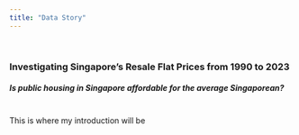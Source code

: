 ```yaml
---
title: "Data Story"
---
```

<br>

### Investigating Singapore's Resale Flat Prices from 1990 to 2023


##### Is public housing in Singapore affordable for the average Singaporean?
<br>
This is where my introduction will be
